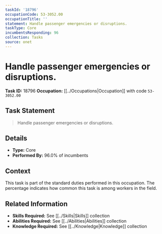 ```yaml
---
taskId: '18796'
occupationCode: 53-3052.00
occupationTitle: ''
statement: Handle passenger emergencies or disruptions.
taskType: Core
incumbentsResponding: 96
collection: Tasks
source: onet
---
```

# Handle passenger emergencies or disruptions.

**Task ID:** 18796
**Occupation:** [[../Occupations|Occupation]] with code `53-3052.00`

## Task Statement

> Handle passenger emergencies or disruptions.

## Details

- **Type:** Core
- **Performed By:** 96.0% of incumbents

## Context

This task is part of the standard duties performed in this occupation. The percentage indicates how common this task is among workers in the field.

## Related Information

- **Skills Required:** See [[../Skills|Skills]] collection
- **Abilities Required:** See [[../Abilities|Abilities]] collection
- **Knowledge Required:** See [[../Knowledge|Knowledge]] collection
